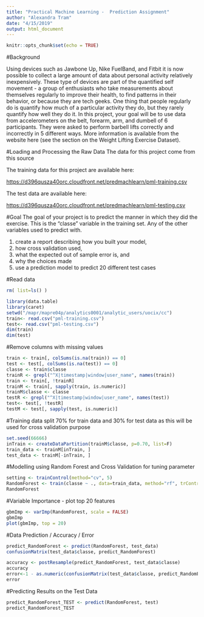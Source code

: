 ```yaml
---
title: "Practical Machine Learning -  Prediction Assignment"
author: "Alexandra Tram"
date: "4/15/2019"
output: html_document
---
```


```r
knitr::opts_chunk$set(echo = TRUE)
```

#Background

Using devices such as Jawbone Up, Nike FuelBand, and Fitbit it is now possible to collect a large amount of data about personal activity relatively inexpensively. These type of devices are part of the quantified self movement - a group of enthusiasts who take measurements about themselves regularly to improve their health, to find patterns in their behavior, or because they are tech geeks. One thing that people regularly do is quantify how much of a particular activity they do, but they rarely quantify how well they do it. In this project, your goal will be to use data from accelerometers on the belt, forearm, arm, and dumbell of 6 participants. They were asked to perform barbell lifts correctly and incorrectly in 5 different ways. More information is available from the website here (see the section on the Weight Lifting Exercise Dataset).

#Loading and Processing the Raw Data
The data for this project come from this source

The training data for this project are available here:

<https://d396qusza40orc.cloudfront.net/predmachlearn/pml-training.csv>

The test data are available here:

<https://d396qusza40orc.cloudfront.net/predmachlearn/pml-testing.csv>


#Goal
The goal of your project is to predict the manner in which they did the exercise. This is the "classe" variable in the training set. 
Any of the other variables used to predict with. 

1. create a report describing how you built your model, 
2. how cross validation used, 
3. what the expected out of sample error is, and 
4. why the choices made
5. use a prediction model to predict 20 different test cases

#Read data

```r
rm( list=ls() )

library(data.table)
library(caret)
setwd("/mapr/mapre04p/analytics0001/analytic_users/uocix/cc")
train<- read.csv("pml-training.csv")
test<- read.csv("pml-testing.csv")
dim(train)
dim(test)
```


#Remove columns with missing values

```r
train <- train[, colSums(is.na(train)) == 0] 
test <- test[, colSums(is.na(test)) == 0] 
classe <- train$classe
trainR <- grepl("^X|timestamp|window|user_name", names(train))
train <- train[, !trainR]
trainM <- train[, sapply(train, is.numeric)]
trainM$classe <- classe
testR <- grepl("^X|timestamp|window|user_name", names(test))
test<- test[, !testR]
testM <- test[, sapply(test, is.numeric)]
```

#Training data split 
70% for train data and 30% for test data as this will be used for cross validation purpose

```r
set.seed(66666) 
inTrain <- createDataPartition(trainM$classe, p=0.70, list=F)
train_data <- trainM[inTrain, ]
test_data <- trainM[-inTrain, ]
```

#Modelling using Random Forest and Cross Validation for tuning parameter

```r
setting <- trainControl(method="cv", 5)
RandomForest <- train(classe ~ ., data=train_data, method="rf", trControl=setting, ntree=100)
RandomForest
```

#Variable Importance - plot top 20 features 

```r
gbmImp <- varImp(RandomForest, scale = FALSE)
gbmImp
plot(gbmImp, top = 20)
```

#Data Prediction / Accuracy / Error

```r
predict_RandomForest <- predict(RandomForest, test_data)
confusionMatrix(test_data$classe, predict_RandomForest)

accuracy <- postResample(predict_RandomForest, test_data$classe)
accuracy
error<-1 - as.numeric(confusionMatrix(test_data$classe, predict_RandomForest)$overall[1])
error
```

#Predicting Results on the Test Data

```r
predict_RandomForest_TEST <- predict(RandomForest, test)
predict_RandomForest_TEST
```